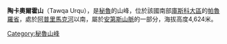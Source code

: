 {{Coord|13|51|35|S|71|58|55|W|display=title}}

'''陶卡奧爾霍山'''（Tawqa Urqu），是[[秘魯|秘魯]]的山峰，位於該國南部[[庫斯科大區|庫斯科大區]]的[[帕魯羅省|帕魯羅省]]，處於[[阿普里馬克河|阿普里馬克河]]以南，屬於[[安第斯山脈|安第斯山脈]]的一部分，海拔高度4,624米。

{{Peru-geo-stub}}
[[Category:秘魯山峰|Category:秘魯山峰]]